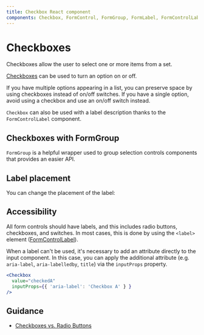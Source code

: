 ```yaml
---
title: Checkbox React component
components: Checkbox, FormControl, FormGroup, FormLabel, FormControlLabel
---
```




# Checkboxes

<p className="description">Checkboxes allow the user to select one or more items from a set.</p>

[Checkboxes](https://material.io/design/components/selection-controls.html#checkboxes) can be used to turn an option on or off.

If you have multiple options appearing in a list,
you can preserve space by using checkboxes instead of on/off switches.
If you have a single option, avoid using a checkbox and use an on/off switch instead.

<div className='codeExample'>
  <CodeExample code={CheckboxesRaw}>
    <Checkboxes />
  </CodeExample>
</div>

`Checkbox` can also be used with a label description thanks to the `FormControlLabel` component.

<div className='codeExample'>
  <CodeExample code={CheckboxLabelsRaw}>
    <CheckboxLabels />
  </CodeExample>
</div>

## Checkboxes with FormGroup

`FormGroup` is a helpful wrapper used to group selection controls components that provides an easier API.

<div className='codeExample'>
  <CodeExample code={CheckboxesGroupRaw}>
    <CheckboxesGroup />
  </CodeExample>
</div>

## Label placement

You can change the placement of the label:

<div className='codeExample'>
  <CodeExample code={FormControlLabelPositionRaw}>
    <FormControlLabelPosition />
  </CodeExample>
</div>

## Accessibility

All form controls should have labels, and this includes radio buttons, checkboxes, and switches. In most cases, this is done by using the `<label>` element ([FormControlLabel](/api/form-control-label/)).

When a label can't be used, it's necessary to add an attribute directly to the input component.
In this case, you can apply the additional attribute (e.g. `aria-label`, `aria-labelledby`, `title`) via the `inputProps` property.

```jsx
<Checkbox
  value="checkedA"
  inputProps={{ 'aria-label': 'Checkbox A' } }
/>
```

## Guidance

- [Checkboxes vs. Radio Buttons](https://www.nngroup.com/articles/checkboxes-vs-radio-buttons/)
